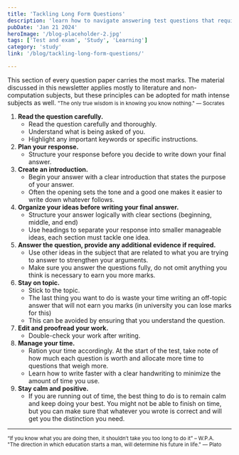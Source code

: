 ```yaml
---
title: 'Tackling Long Form Questions'
description: 'learn how to navigate answering test questions that require lengthy answers.'
pubDate: 'Jan 21 2024'
heroImage: '/blog-placeholder-2.jpg'
tags: ['Test and exam', 'Study', 'Learning']
category: 'study'
link: '/blog/tackling-long-form-questions/'

---
```


This section of every question paper carries the most marks. The material discussed in this newsletter
applies mostly to literature and non-computation subjects, but these principles can be adopted for math
intense subjects as well.
<small>"The only true wisdom is in knowing you know nothing." — Socrates</small> <br/>
1. __Read the question carefully.__
    + Read the question carefully and thoroughly.
    + Understand what is being asked of you.
    + Highlight any important keywords or specific instructions.
2. __Plan your response.__
    <ul><li> Structure your response before you decide to write down your final answer.</li></ul>
3. __Create an introduction.__
    + Begin your answer with a clear introduction that states the purpose of your answer.
    + Often the opening sets the tone and a good one makes it easier to write down whatever
    follows.
4. __Organize your ideas before writing your final answer.__
    + Structure your answer logically with clear sections (beginning, middle, and end)
    + Use headings to separate your response into smaller manageable ideas, each section
    must tackle one idea.
5. __Answer the question, provide any additional evidence if required.__
    + Use other ideas in the subject that are related to what you are trying to answer to
    strengthen your arguments.
    + Make sure you answer the questions fully, do not omit anything you think is necessary to
    earn you more marks.
6. __Stay on topic.__
    + Stick to the topic.
    + The last thing you want to do is waste your time writing an off-topic answer that will not
    earn you marks (in university you can lose marks for this)
    + This can be avoided by ensuring that you understand the question.
7. __Edit and proofread your work.__
    + Double-check your work after writing.
8. __Manage your time.__
    + Ration your time accordingly. At the start of the test, take note of how much each
    question is worth and allocate more time to questions that weigh more.
    + Learn how to write faster with a clear handwriting to minimize the amount of time you
use.
9. __Stay calm and positive.__
    + If you are running out of time, the best thing to do is to remain calm and keep doing
    your best. You might not be able to finish on time, but you can make sure that whatever
    you wrote is correct and will get you the distinction you need.

<hr/>

<small>“If you know what you are doing then, it shouldn’t take you too long to do it” – W.P.A.</small> <br/>
<small>"The direction in which education starts a man, will determine his future in
life." — Plato </small>